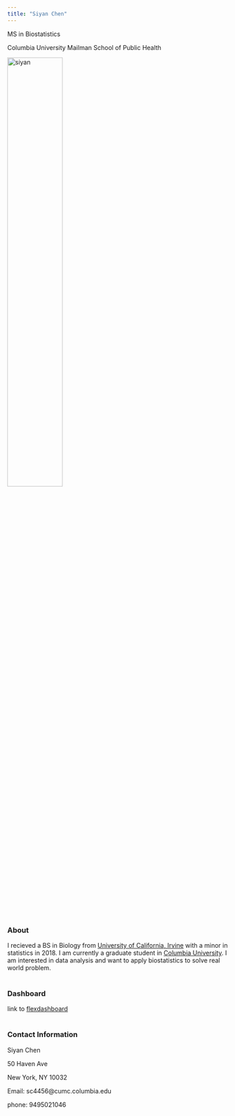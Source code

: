```yaml
---
title: "Siyan Chen"
---
```


MS in Biostatistics <br>

Columbia University Mailman School of Public Health <br>

<img src="image/siyan.jpg" alt="siyan" style="width:50%; height:50%">

### About
I recieved a BS in Biology from [University of California, Irvine](https://uci.edu/) with a minor in statistics in 2018. I am currently a graduate student in [Columbia University](https://www.columbia.edu/). I am interested in data analysis and want to apply biostatistics to solve real world problem. 
<br>
<br>

### Dashboard
link to [flexdashboard](dashboard_template.html)
<br>
<br>

### Contact Information

Siyan Chen

50 Haven Ave

New York, NY 10032

Email: sc4456@cumc.columbia.edu

phone: 9495021046

